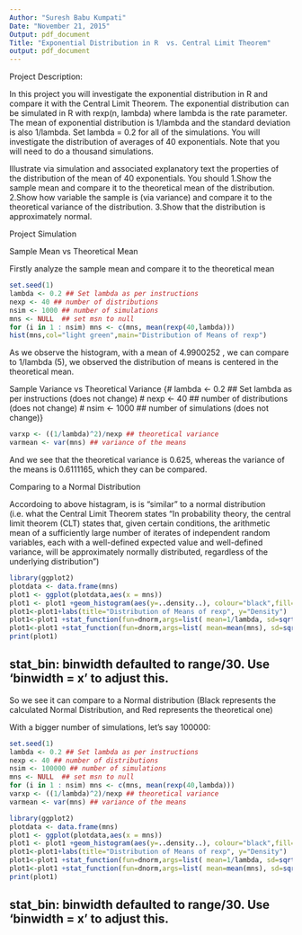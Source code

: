 ```yaml
---
Author: "Suresh Babu Kumpati"
Date: "November 21, 2015"
Output: pdf_document
Title: "Exponential Distribution in R  vs. Central Limit Theorem"
output: pdf_document
---
```


Project Description:

In this project you will investigate the exponential distribution in R and compare it with the Central Limit Theorem. The exponential distribution can be simulated in R with rexp(n, lambda) where lambda is the rate parameter. The mean of exponential distribution is 1/lambda and the standard deviation is also 1/lambda. Set lambda = 0.2 for all of the simulations. You will investigate the distribution of averages of 40 exponentials. Note that you will need to do a thousand simulations.

Illustrate via simulation and associated explanatory text the properties of the distribution of the mean of 40 exponentials. You should
1.Show the sample mean and compare it to the theoretical mean of the distribution.
2.Show how variable the sample is (via variance) and compare it to the theoretical variance of the distribution.
3.Show that the distribution is approximately normal.

Project Simulation


Sample Mean vs Theoretical Mean

Firstly analyze the sample mean and compare it to the theoretical mean

```r
set.seed(1)
lambda <- 0.2 ## Set lambda as per instructions
nexp <- 40 ## number of distributions
nsim <- 1000 ## number of simulations
mns <- NULL  ## set msn to null 
for (i in 1 : nsim) mns <- c(mns, mean(rexp(40,lambda)))
hist(mns,col="light green",main="Distribution of Means of rexp")
```

As we observe the histogram, with a mean of 4.9900252 , we can compare to 1/lambda (5), we observed the distribution of means is centered in the theoretical mean.

Sample Variance vs Theoretical Variance 
{# lambda <- 0.2 ## Set lambda as per instructions (does not change)
# nexp <- 40 ## number of distributions (does not change)
# nsim <- 1000 ## number of simulations (does not change)}
```r
varxp <- ((1/lambda)^2)/nexp ## theoretical variance
varmean <- var(mns) ## variance of the means
```
And we see that the theoretical variance is 0.625, whereas the variance of the means is 0.6111165, which they can be compared.

Comparing to a Normal Distribution

Accordoing to above histagram, is is “similar” to a normal distribution (i.e. what the Central Limit Theorem states “In probability theory, the central limit theorem (CLT) states that, given certain conditions, the arithmetic mean of a sufficiently large number of iterates of independent random variables, each with a well-defined expected value and well-defined variance, will be approximately normally distributed, regardless of the underlying distribution”)
```r
library(ggplot2)
plotdata <- data.frame(mns)
plot1 <- ggplot(plotdata,aes(x = mns))
plot1 <- plot1 +geom_histogram(aes(y=..density..), colour="black",fill="green")
plot1<-plot1+labs(title="Distribution of Means of rexp", y="Density")
plot1<-plot1 +stat_function(fun=dnorm,args=list( mean=1/lambda, sd=sqrt(varxp)),color = "red", size = 1.0)
plot1<-plot1 +stat_function(fun=dnorm,args=list( mean=mean(mns), sd=sqrt(varmean)),color = "black", size = 1.0)
print(plot1)
```
## stat_bin: binwidth defaulted to range/30. Use 'binwidth = x' to adjust this.

So we see it can compare to a Normal distribution (Black represents the calculated Normal Distribution, and Red represents the theoretical one)

With a bigger number of simulations, let’s say 100000:
```r
set.seed(1)
lambda <- 0.2 ## Set lambda as per instructions
nexp <- 40 ## number of distributions
nsim <- 100000 ## number of simulations
mns <- NULL  ## set msn to null 
for (i in 1 : nsim) mns <- c(mns, mean(rexp(40,lambda)))
varxp <- ((1/lambda)^2)/nexp ## theoretical variance
varmean <- var(mns) ## variance of the means

library(ggplot2)
plotdata <- data.frame(mns)
plot1 <- ggplot(plotdata,aes(x = mns))
plot1 <- plot1 +geom_histogram(aes(y=..density..), colour="black",fill="green")
plot1<-plot1+labs(title="Distribution of Means of rexp", y="Density")
plot1<-plot1 +stat_function(fun=dnorm,args=list( mean=1/lambda, sd=sqrt(varxp)),color = "orange", size = 1.0)
plot1<-plot1 +stat_function(fun=dnorm,args=list( mean=mean(mns), sd=sqrt(varmean)),color = "black", size = 1.0)
print(plot1)
```

## stat_bin: binwidth defaulted to range/30. Use 'binwidth = x' to adjust this.

